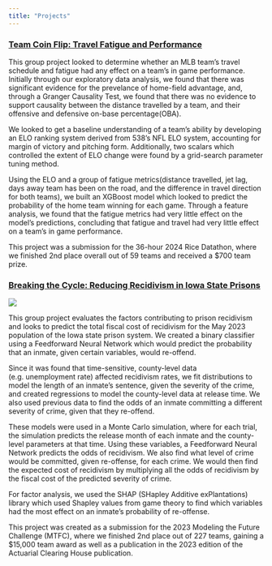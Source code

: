 ```yaml
---
title: "Projects"
---
```


### [Team Coin Flip: Travel Fatigue and Performance](https://devpost.com/software/team-coin-flip-travel-fatigue-and-performance)

This group project looked to determine whether an MLB team's travel schedule and fatigue had any effect on a team's in game performance. Initially through our exploratory data analysis, we found that there was significant evidence for the prevelance of home-field advantage, and, through a Granger Causality Test, we found that there was no evidence to support causality between the distance travelled by a team, and their offensive and defensive on-base percentage(OBA).

We looked to get a baseline understanding of a team's ability by developing an ELO ranking system derived from 538's NFL ELO system, accounting for margin of victory and pitching form. Additionally, two scalars which controlled the extent of ELO change were found by a grid-search parameter tuning method.

Using the ELO and a group of fatigue metrics(distance travelled, jet lag, days away team has been on the road, and the difference in travel direction for both teams), we built an XGBoost model which looked to predict the probability of the home team winning for each game. Through a feature analysis, we found that the fatigue metrics had very little effect on the model's predictions, concluding that fatigue and travel had very little effect on a team's in game performance.

This project was a submission for the 36-hour 2024 Rice Datathon, where we finished 2nd place overall out of 59 teams and received a $700 team prize.

### [Breaking the Cycle: Reducing Recidivism in Iowa State Prisons](https://www.soa.org/49c692/globalassets/assets/files/static-pages/research/arch/2023/arch-2023-2-breaking-the-cycle-reducing-recidivism.pdf)

![](assets/SHAP-Values.png)

This group project evaluates the factors contributing to prison recidivism and looks to predict the total fiscal cost of recidivism for the May 2023 population of the Iowa state prison system. We created a binary classifier using a Feedforward Neural Network which would predict the probability that an inmate, given certain variables, would re-offend.

Since it was found that time-sensitive, county-level data (e.g. unemployment rate) affected recidivism rates, we fit distributions to model the length of an inmate's sentence, given the severity of the crime, and created regressions to model the county-level data at release time. We also used previous data to find the odds of an inmate committing a different severity of crime, given that they re-offend.

These models were used in a Monte Carlo simulation, where for each trial, the simulation predicts the release month of each inmate and the county-level parameters at that time. Using these variables, a Feedforward Neural Network predicts the odds of recidivism. We also find what level of crime would be committed, given re-offense, for each crime. We would then find the expected cost of recidivism by multiplying all the odds of recidivism by the fiscal cost of the predicted severity of crime.

For factor analysis, we used the SHAP (SHapley Additive exPlantations) library which used Shapley values from game theory to find which variables had the most effect on an inmate's probability of re-offense.

This project was created as a submission for the 2023 Modeling the Future Challenge (MTFC), where we finished 2nd place out of 227 teams, gaining a \$15,000 team award as well as a publication in the 2023 edition of the Actuarial Clearing House publication.

